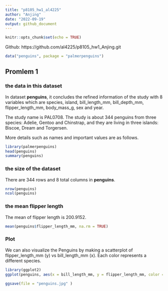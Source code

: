 ```yaml
---
title: "p8105_hw1_al4225"
author: "Anjing"
date: "2022-09-19"
output: github_document
---
```




```r
knitr::opts_chunk$set(echo = TRUE)
```
Github:
https://github.com/al4225/p8105_hw1_Anjing.git


```r
data("penguins", package = "palmerpenguins")
```

## Promlem 1
### the data in this dataset
In dataset **penguins**, it concludes the refined information of the study with 8 variables which are species, island, bill_length_mm, bill_depth_mm, flipper_length_mm, body_mass_g, sex and year. 

The study name is PAL0708. The study is about 344 penguins from three species: Adelie, Gentoo and Chinstrap, and they are living in three islands: Biscoe, Dream and Torgersen. 

More details such as names and important values are as follows.

```r
library(palmerpenguins)
head(penguins)
summary(penguins)
```
### the size of the dataset

There are 344 rows and 8 total columns in **penguins**.
```r
nrow(penguins)
ncol(penguins)
```


### the mean flipper length
The mean of flipper length is 200.9152.

```r

mean(penguins$flipper_length_mm, na.rm = TRUE)
```

### Plot
We can also visualize the Penguins by making a scatterplot of flipper_length_mm (y) vs bill_length_mm (x). Each color represents a different species.

```r
library(ggplot2)
ggplot(penguins, aes(x = bill_length_mm, y = flipper_length_mm, color = species)) + geom_point()

ggsave(file = "penguins.jpg" )
```
